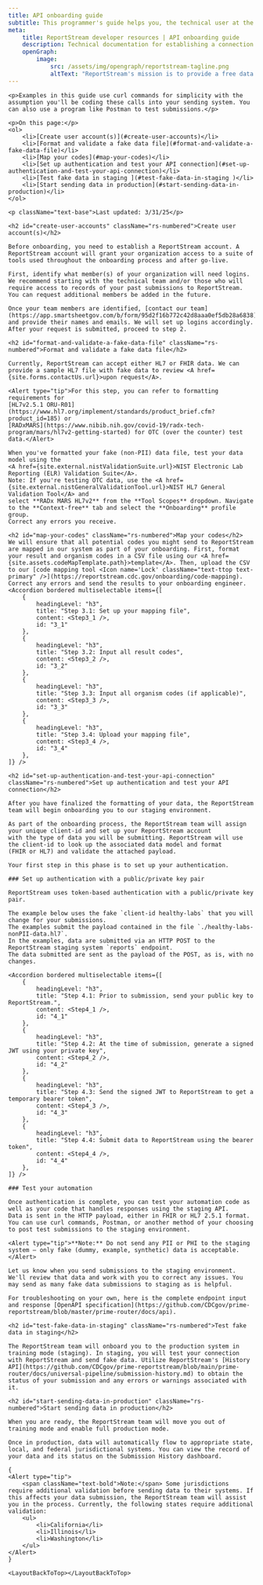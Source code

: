 ```yaml
---
title: API onboarding guide
subtitle: This programmer's guide helps you, the technical user at the testing facility, learn how to send data using the ReportStream Restful (REST) API.
meta:
    title: ReportStream developer resources | API onboarding guide
    description: Technical documentation for establishing a connection and learning more about how ReportStream works
    openGraph:
        image:
            src: /assets/img/opengraph/reportstream-tagline.png
            altText: "ReportStream's mission is to provide a free data transfer platform that public health entities and healthcare organizations can rely on to meet all reporting needs."
---
```



<LayoutSidenav><Sidenav /></LayoutSidenav>

<LayoutMain>

    <p>Examples in this guide use curl commands for simplicity with the assumption you'll be coding these calls into your sending system. You can also use a program like Postman to test submissions.</p>

    <p>On this page:</p>
    <ol>
        <li>[Create user account(s)](#create-user-accounts)</li>
        <li>[Format and validate a fake data file](#format-and-validate-a-fake-data-file)</li>
        <li>[Map your codes](#map-your-codes)</li>
        <li>[Set up authentication and test your API connection](#set-up-authentication-and-test-your-api-connection)</li>
        <li>[Test fake data in staging ](#test-fake-data-in-staging )</li>
        <li>[Start sending data in production](#start-sending-data-in-production)</li>
    </ol>

    <p className="text-base">Last updated: 3/31/25</p>

    <h2 id="create-user-accounts" className="rs-numbered">Create user account(s)</h2>

    Before onboarding, you need to establish a ReportStream account. A ReportStream account will grant your organization access to a suite of tools used throughout the onboarding process and after go-live.

    First, identify what member(s) of your organization will need logins. We recommend starting with the technical team and/or those who will require access to records of your past submissions to ReportStream. You can request additional members be added in the future.

    Once your team members are identified, [contact our team](https://app.smartsheetgov.com/b/form/95d2f16b772c42d8aaa0ef5db28a6838) and provide their names and emails. We will set up logins accordingly. After your request is submitted, proceed to step 2.

    <h2 id="format-and-validate-a-fake-data-file" className="rs-numbered">Format and validate a fake data file</h2>

    Currently, ReportStream can accept either HL7 or FHIR data. We can provide a sample HL7 file with fake data to review <A href={site.forms.contactUs.url}>upon request</A>.

    <Alert type="tip">For this step, you can refer to formatting requirements for 
    [HL7v2.5.1 ORU-R01](https://www.hl7.org/implement/standards/product_brief.cfm?product_id=185) or 
    [RADxMARS](https://www.nibib.nih.gov/covid-19/radx-tech-program/mars/hl7v2-getting-started) for OTC (over the counter) test data.</Alert>

    When you've formatted your fake (non-PII) data file, test your data model using the
    <A href={site.external.nistValidationSuite.url}>NIST Electronic Lab Reporting (ELR) Validation Suite</A>. 
    Note: If you're testing OTC data, use the <A href={site.external.nistGeneralValidationTool.url}>NIST HL7 General Validation Tool</A> and 
    select **RADx MARS HL7v2** from the **Tool Scopes** dropdown. Navigate to the **Context-free** tab and select the **Onboarding** profile group.
    Correct any errors you receive.

    <h2 id="map-your-codes" className="rs-numbered">Map your codes</h2>
    We will ensure that all potential codes you might send to ReportStream are mapped in our system as part of your onboarding. First, format your result and organism codes in a CSV file using our <A href={site.assets.codeMapTemplate.path}>template</A>. Then, upload the CSV to our [code mapping tool <Icon name='Lock' className="text-ttop text-primary" />](https://reportstream.cdc.gov/onboarding/code-mapping). Correct any errors and send the results to your onboarding engineer. 
    <Accordion bordered multiselectable items={[
        {
            headingLevel: "h3",
            title: "Step 3.1: Set up your mapping file",
            content: <Step3_1 />,
            id: "3_1"
        },
        {
            headingLevel: "h3",
            title: "Step 3.2: Input all result codes",
            content: <Step3_2 />,
            id: "3_2"
        },
        {
            headingLevel: "h3",
            title: "Step 3.3: Input all organism codes (if applicable)",
            content: <Step3_3 />,
            id: "3_3"
        },
        {
            headingLevel: "h3",
            title: "Step 3.4: Upload your mapping file",
            content: <Step3_4 />,
            id: "3_4"
        },
    ]} />

    <h2 id="set-up-authentication-and-test-your-api-connection" className="rs-numbered">Set up authentication and test your API connection</h2>

    After you have finalized the formatting of your data, the ReportStream team will begin onboarding you to our staging environment.

    As part of the onboarding process, the ReportStream team will assign your unique client-id and set up your ReportStream account 
    with the type of data you will be submitting. ReportStream will use the client-id to look up the associated data model and format 
    (FHIR or HL7) and validate the attached payload. 

    Your first step in this phase is to set up your authentication.

    ### Set up authentication with a public/private key pair

    ReportStream uses token-based authentication with a public/private key pair.

    The example below uses the fake `client-id healthy-labs` that you will change for your submissions. 
    The examples submit the payload contained in the file `./healthy-labs-nonPII-data.hl7`. 
    In the examples, data are submitted via an HTTP POST to the ReportStream staging system `reports` endpoint. 
    The data submitted are sent as the payload of the POST, as is, with no changes. 

    <Accordion bordered multiselectable items={[
        {
            headingLevel: "h3",
            title: "Step 4.1: Prior to submission, send your public key to ReportStream.",
            content: <Step4_1 />,
            id: "4_1"
        },
        {
            headingLevel: "h3",
            title: "Step 4.2: At the time of submission, generate a signed JWT using your private key",
            content: <Step4_2 />,
            id: "4_2"
        },
        {
            headingLevel: "h3",
            title: "Step 4.3: Send the signed JWT to ReportStream to get a temporary bearer token",
            content: <Step4_3 />,
            id: "4_3"
        },
        {
            headingLevel: "h3",
            title: "Step 4.4: Submit data to ReportStream using the bearer token",
            content: <Step4_4 />,
            id: "4_4"
        },
    ]} />

    ### Test your automation

    Once authentication is complete, you can test your automation code as well as your code that handles responses using the staging API. 
    Data is sent in the HTTP payload, either in FHIR or HL7 2.5.1 format. 
    You can use curl commands, Postman, or another method of your choosing to post test submissions to the staging environment. 

    <Alert type="tip">**Note:** Do not send any PII or PHI to the staging system — only fake (dummy, example, synthetic) data is acceptable.</Alert>

    Let us know when you send submissions to the staging environment. We'll review that data and work with you to correct any issues. You may send as many fake data submissions to staging as is helpful.

    For troubleshooting on your own, here is the complete endpoint input and response [OpenAPI specification](https://github.com/CDCgov/prime-reportstream/blob/master/prime-router/docs/api).

    <h2 id="test-fake-data-in-staging" className="rs-numbered">Test fake data in staging</h2>

    The ReportStream team will onboard you to the production system in training mode (staging). In staging, you will test your connection with ReportStream and send fake data. Utilize ReportStream's [History API](https://github.com/CDCgov/prime-reportstream/blob/main/prime-router/docs/universal-pipeline/submission-history.md) to obtain the status of your submission and any errors or warnings associated with it.

    <h2 id="start-sending-data-in-production" className="rs-numbered">Start sending data in production</h2>

    When you are ready, the ReportStream team will move you out of training mode and enable full production mode.

    Once in production, data will automatically flow to appropriate state, local, and federal jurisdictional systems. You can view the record of your data and its status on the Submission History dashboard.

    {
    <Alert type="tip">
        <span className="text-bold">Note:</span> Some jurisdictions require additional validation before sending data to their systems. If this affects your data submission, the ReportStream team will assist you in the process. Currently, the following states require additional validation:
        <ul>
            <li>California</li>
            <li>Illinois</li>
            <li>Washington</li>
        </ul>
    </Alert>
    }

    <LayoutBackToTop></LayoutBackToTop>

</LayoutMain>